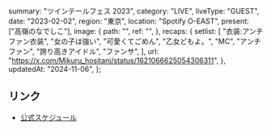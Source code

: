   summary: "ツインテールフェス 2023",
  category: "LIVE",
  liveType: "GUEST",
  date: "2023-02-02",
  region: "東京",
  location: "Spotify  O-EAST",
  present: ["高嶺のなでしこ"],
  image: {
    path: "",
    ref: "",
  },
  recaps: {
    setlist: [
      "衣装:アンチファン衣装",
      "女の子は強い",
      "可愛くてごめん",
      "乙女どもよ。",
      "MC",
      "アンチファン",
      "誇り高きアイドル",
      "ファンサ",
    ],
    url: "https://x.com/Mikuru_hositani/status/1621066625054306311",
  },
  updatedAt: "2024-11-06",
};

## リンク

- [公式スケジュール](https://takanenonadeshiko.jp/?p=619)
